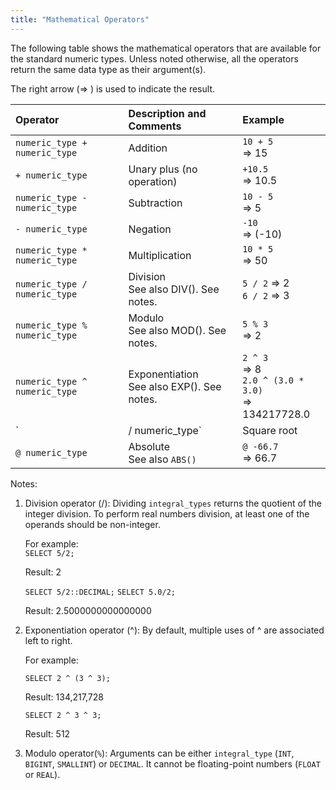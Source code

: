 ```yaml
---
title: "Mathematical Operators"
---
```


The following table shows the mathematical operators that are available for the standard numeric types. Unless noted otherwise, all the operators return the same data type as their argument(s).

The right arrow (⇒ ) is used to indicate the result.

| Operator                      | Description and Comments                       | Example                                                          |
| :---------------------------- | :--------------------------------------------- | :--------------------------------------------------------------- |
| `numeric_type + numeric_type` | Addition                                       | `10 + 5`<br />=\> 15                                             |
| `+ numeric_type`              | Unary plus (no operation)                      | `+10.5`<br />=\> 10.5                                            |
| `numeric_type - numeric_type` | Subtraction                                    | `10 - 5`<br />=\> 5                                              |
| `- numeric_type`              | Negation                                       | `-10`<br />=\> (-10)                                             |
| `numeric_type * numeric_type` | Multiplication                                 | `10 * 5`<br />=\> 50                                             |
| `numeric_type / numeric_type` | Division<br />See also DIV(). See notes.       | `5 / 2` =\> 2<br />`6 / 2` =\> 3                                 |
| `numeric_type % numeric_type` | Modulo<br />See also MOD(). See notes.         | `5 % 3`<br />=\> 2                                               |
| `numeric_type ^ numeric_type` | Exponentiation<br />See also EXP(). See notes. | `2 ^ 3`<br />=\> 8<br />`2.0 ^ (3.0 * 3.0)`<br />=\> 134217728.0 |
| `|/ numeric_type`             | Square root                                    | `|/ 9.0`<br />=\> 3.0                                            |
| `@ numeric_type`              | Absolute<br />See also `ABS()`                 | `@ -66.7`<br />=\> 66.7                                          |

Notes:

1. Division operator (/): Dividing `integral_types` returns the quotient of the integer division. To perform real numbers division, at least one of the operands should be non-integer.

   For example:\
   `SELECT 5/2;`

   Result: 2

   `SELECT 5/2::DECIMAL;`
   `SELECT 5.0/2;`

   Result: 2.5000000000000000
2. Exponentiation operator (^): By default, multiple uses of ^ are associated left to right.

   For example:

   `SELECT 2 ^ (3 ^ 3);`

   Result: 134,217,728

   `SELECT 2 ^ 3 ^ 3; `

   Result: 512
3. Modulo operator(`%`): Arguments can be either `integral_type` (`INT`, `BIGINT`, `SMALLINT`) or `DECIMAL`. It cannot be floating-point numbers (`FLOAT` or `REAL`).